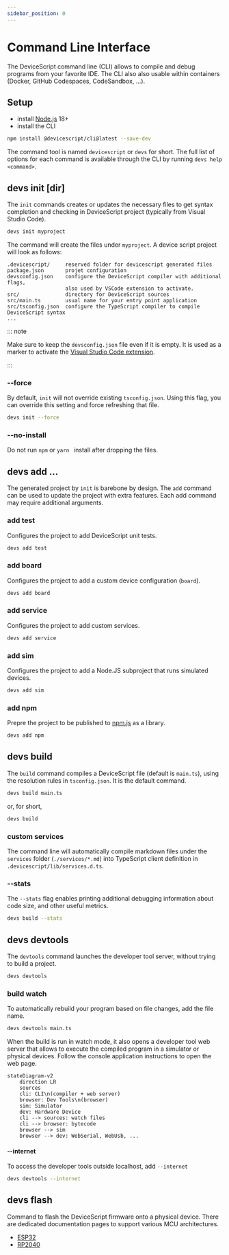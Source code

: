 ```yaml
---
sidebar_position: 0
---
```


# Command Line Interface

The DeviceScript command line (CLI) allows to compile and debug programs from your favorite IDE.
The CLI also also usable within containers (Docker, GitHub Codespaces, CodeSandbox, ...).

## Setup

-   install [Node.js](https://nodejs.org/en/download/) 18+
-   install the CLI

```bash npm2yarn
npm install @devicescript/cli@latest --save-dev
```

The command tool is named `devicescript` or `devs` for short.
The full list of options for each command is available through the CLI by running `devs help <command>`.

## devs init \[dir\]

The `init` commands creates or updates the necessary files to get syntax completion
and checking in DeviceScript project (typically from Visual Studio Code).

```bash
devs init myproject
```

The command will create the files under `myproject`. A device script project will look as follows:

```
.devicescript/     reserved folder for devicescript generated files
package.json       projet configuration
devsconfig.json    configure the DeviceScript compiler with additional flags,
                   also used by VSCode extension to activate.
src/               directory for DeviceScript sources
src/main.ts        usual name for your entry point application
src/tsconfig.json  configure the TypeScript compiler to compile DeviceScript syntax
...
```

::: note

Make sure to keep the `devsconfig.json` file even if it is empty.
It is used as a marker to activate the [Visual Studio Code extension](/getting-started/vscode).

:::

### --force

By default, `init` will not override existing `tsconfig.json`. Using this flag, you can override this setting
and force refreshing that file.

```bash
devs init --force
```

### --no-install

Do not run `npm` or `yarn ` install after dropping the files.

## devs add ...

The generated project by `init` is barebone by design. The `add` command can be used to
update the project with extra features. Each add command may require additional arguments.

### add test

Configures the project to add DeviceScript unit tests.

```bash
devs add test
```

### add board

Configures the project to add a custom device configuration (`board`).

```bash
devs add board
```

### add service

Configures the project to add custom services.

```bash
devs add service
```

### add sim

Configures the project to add a Node.JS subproject that runs simulated devices.

```bash
devs add sim
```

### add npm

Prepre the project to be published to [npm.js](https://npmjs.com/) as a library.

```bash
devs add npm
```

## devs build

The `build` command compiles a DeviceScript file (default is `main.ts`), using the resolution rules in `tsconfig.json`. It is the default command.

```bash
devs build main.ts
```

or, for short,

```bash
devs build
```

### custom services

The command line will automatically compile markdown files under the `services` folder (`./services/*.md`)
into TypeScript client definition in `.devicescript/lib/services.d.ts`.

### --stats

The `--stats` flag enables printing additional debugging information about code size,
and other useful metrics.

```bash
devs build --stats
```

## devs devtools

The `devtools` command launches the developer tool server, without trying to build a project.

```bash
devs devtools
```

### build watch

To automatically rebuild your program based on file changes,
add the file name.

```bash
devs devtools main.ts
```

When the build is run in watch mode, it also opens a developer tool web server that allows
to execute the compiled program in a simulator or physical devices. Follow the console
application instructions to open the web page.

```mermaid
stateDiagram-v2
    direction LR
    sources
    cli: CLI\n(compiler + web server)
    browser: Dev Tools\n(browser)
    sim: Simulator
    dev: Hardware Device
    cli --> sources: watch files
    cli --> browser: bytecode
    browser --> sim
    browser --> dev: WebSerial, WebUsb, ...
```

#### --internet

To access the developer tools outside localhost, add `--internet`

```bash
devs devtools --internet
```

## devs flash

Command to flash the DeviceScript firmware onto a physical device. There are dedicated documentation
pages to support various MCU architectures.

-   [ESP32](/devices/esp32/)
-   [RP2040](/devices/rp2040/)
